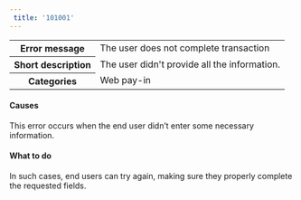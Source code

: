 ```yaml
---  
 title: '101001'  
---  
```

  
<table>
    <tbody>
        <tr>
            <th><strong>Error message</strong></th>
            <td>The user does not complete transaction</td>
        </tr>
        <tr>
            <th><strong>Short description</strong></th>
            <td>The user didn't provide all the information.</td>
        </tr>
        <tr>
            <th><strong>Categories</strong></th>
            <td>  
<div class="label">Web pay-in</div>
</td>
        </tr>
    </tbody>
</table>  

#### Causes  

This error occurs when the end user didn’t enter some necessary information.  

#### What to do  

In such cases, end users can try again, making sure they properly complete the requested fields.  

